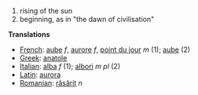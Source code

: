 ==[[]]==

#rising of the sun
#beginning, as in "the dawn of civilisation"

'''Translations'''

*[[French]]: [[aube]] ''f'', [[aurore]] ''f'', [[point du jour]] ''m'' (1); [[aube]] (2)
*[[Greek]]: [[anatole]]
*[[Italian]]: [[alba]] ''f'' (1); [[albori]] ''m pl'' (2)
*[[Latin]]: [[aurora]]
*[[Romanian]]: [[răsărit]] ''n''